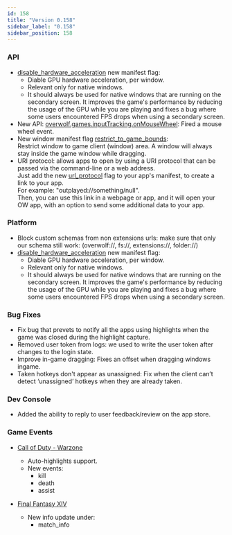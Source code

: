 ```yaml
---
id: 158
title: "Version 0.158"
sidebar_label: "0.158"
sidebar_position: 158
---
```


### API

* [disable_hardware_acceleration](manifest#disable_hardware_acceleration) new manifest flag:
  * Diable GPU hardware acceleration, per window.
  * Relevant only for native windows.
  * It should always be used for native windows that are running on the secondary screen. It improves the game's performance by reducing the usage of the GPU while you are playing and fixes a bug where some users encountered FPS drops when using a secondary screen. 
* New API: [overwolf.games.inputTracking.onMouseWheel](games/input-tracking#onmousewheel): Fired a mouse wheel event.
* New window manifest flag [restrict_to_game_bounds](manifest#restrict_to_game_bounds):  
  Restrict window to game client (window) area. A window will always stay inside the game window while dragging.
* URI protocol: allows apps to open by using a URI protocol that can be passed via the command-line or a web address.  
  Just add the new [url_protocol](manifest#url_protocol) flag to your app's manifest, to create a link to your app.  
  For example: "outplayed://something/null".  
  Then, you can use this link in a webpage or app, and it will open your OW app, with an option to send some additional data to your app. 

### Platform

* Block custom schemas from non extensions urls: make sure that only our schema still work: (overwolf://, fs://, extensions://, folder://)
* [disable_hardware_acceleration](manifest#disable_hardware_acceleration) new manifest flag:
  * Diable GPU hardware acceleration, per window.
  * Relevant only for native windows.
  * It should always be used for native windows that are running on the secondary screen. It improves the game's performance by reducing the usage of the GPU while you are playing and fixes a bug where some users encountered FPS drops when using a secondary screen. 

### Bug Fixes

* Fix bug that prevets to notify all the apps using highlights when the game was closed during the highlight capture.
* Removed user token from logs: we used to write the user token after changes to the login state.
* Improve in-game dragging: Fixes an offset when dragging windows ingame.
* Taken hotkeys don't appear as unassigned: Fix when the client can’t detect ‘unassigned’ hotkeys when they are already taken.

### Dev Console

* Added the ability to reply to user feedback/review on the app store. 

### Game Events

* [Call of Duty - Warzone](games/events/warzone)
  * Auto-highlights support.
  * New events:
    * kill
    * death
    * assist
  
* [Final Fantasy XIV](games/events/ff-xiv)
  * New info update under:
    * match_info

